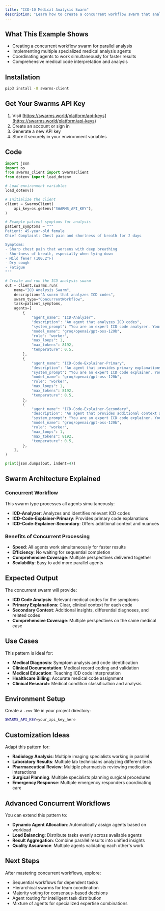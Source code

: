```yaml
---
title: "ICD-10 Medical Analysis Swarm"
description: "Learn how to create a concurrent workflow swarm that analyzes medical conditions using multiple specialized agents working in parallel."
---
```


## What This Example Shows

- Creating a concurrent workflow swarm for parallel analysis
- Implementing multiple specialized medical analysis agents
- Coordinating agents to work simultaneously for faster results
- Comprehensive medical code interpretation and analysis

## Installation

```bash
pip3 install -U swarms-client
```

## Get Your Swarms API Key

1. Visit [https://swarms.world/platform/api-keys](https://swarms.world/platform/api-keys)
2. Create an account or sign in
3. Generate a new API key
4. Store it securely in your environment variables

## Code

```python
import json
import os
from swarms_client import SwarmsClient
from dotenv import load_dotenv

# Load environment variables
load_dotenv()

# Initialize the client
client = SwarmsClient(
    api_key=os.getenv("SWARMS_API_KEY"),
)

# Example patient symptoms for analysis
patient_symptoms = """
Patient: 45-year-old female
Chief Complaint: Chest pain and shortness of breath for 2 days

Symptoms:
- Sharp chest pain that worsens with deep breathing
- Shortness of breath, especially when lying down
- Mild fever (100.2°F)
- Dry cough
- Fatigue
"""

# Create and run the ICD analysis swarm
out = client.swarms.run(
    name="ICD Analysis Swarm",
    description="A swarm that analyzes ICD codes",
    swarm_type="ConcurrentWorkflow",
    task=patient_symptoms,
    agents=[
        {
            "agent_name": "ICD-Analyzer",
            "description": "An agent that analyzes ICD codes",
            "system_prompt": "You are an expert ICD code analyzer. Your task is to analyze the ICD codes and provide a detailed explanation of the codes.",
            "model_name": "groq/openai/gpt-oss-120b",
            "role": "worker",
            "max_loops": 1,
            "max_tokens": 8192,
            "temperature": 0.5,
        },
        {
            "agent_name": "ICD-Code-Explainer-Primary",
            "description": "An agent that provides primary explanations for ICD codes",
            "system_prompt": "You are an expert ICD code explainer. Your task is to provide a clear and thorough explanation of the ICD codes to the user, focusing on primary meanings and clinical context.",
            "model_name": "groq/openai/gpt-oss-120b",
            "role": "worker",
            "max_loops": 1,
            "max_tokens": 8192,
            "temperature": 0.5,
        },
        {
            "agent_name": "ICD-Code-Explainer-Secondary",
            "description": "An agent that provides additional context and secondary explanations for ICD codes",
            "system_prompt": "You are an expert ICD code explainer. Your task is to provide additional context, nuances, and secondary explanations for the ICD codes, including possible differential diagnoses and related codes.",
            "model_name": "groq/openai/gpt-oss-120b",
            "role": "worker",
            "max_loops": 1,
            "max_tokens": 8192,
            "temperature": 0.5,
        },
    ],
)

print(json.dumps(out, indent=4))
```

## Swarm Architecture Explained

### Concurrent Workflow

This swarm type processes all agents simultaneously:
- **ICD-Analyzer**: Analyzes and identifies relevant ICD codes
- **ICD-Code-Explainer-Primary**: Provides primary code explanations
- **ICD-Code-Explainer-Secondary**: Offers additional context and nuances

### Benefits of Concurrent Processing

- **Speed**: All agents work simultaneously for faster results
- **Efficiency**: No waiting for sequential completion
- **Comprehensive Coverage**: Multiple perspectives delivered together
- **Scalability**: Easy to add more parallel agents

## Expected Output

The concurrent swarm will provide:
- **ICD Code Analysis**: Relevant medical codes for the symptoms
- **Primary Explanations**: Clear, clinical context for each code
- **Secondary Context**: Additional insights, differential diagnoses, and related codes
- **Comprehensive Coverage**: Multiple perspectives on the same medical case

## Use Cases

This pattern is ideal for:
- **Medical Diagnosis**: Symptom analysis and code identification
- **Clinical Documentation**: Medical record coding and validation
- **Medical Education**: Teaching ICD code interpretation
- **Healthcare Billing**: Accurate medical code assignment
- **Clinical Research**: Medical condition classification and analysis

## Environment Setup

Create a `.env` file in your project directory:

```bash
SWARMS_API_KEY=your_api_key_here
```

## Customization Ideas

Adapt this pattern for:
- **Radiology Analysis**: Multiple imaging specialists working in parallel
- **Laboratory Results**: Multiple lab technicians analyzing different tests
- **Pharmaceutical Review**: Multiple pharmacists reviewing medication interactions
- **Surgical Planning**: Multiple specialists planning surgical procedures
- **Emergency Response**: Multiple emergency responders coordinating care

## Advanced Concurrent Workflows

You can extend this pattern to:
- **Dynamic Agent Allocation**: Automatically assign agents based on workload
- **Load Balancing**: Distribute tasks evenly across available agents
- **Result Aggregation**: Combine parallel results into unified insights
- **Quality Assurance**: Multiple agents validating each other's work

## Next Steps

After mastering concurrent workflows, explore:
- Sequential workflows for dependent tasks
- Hierarchical swarms for team coordination
- Majority voting for consensus-based decisions
- Agent routing for intelligent task distribution
- Mixture of agents for specialized expertise combinations